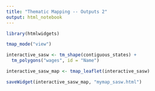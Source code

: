 ```yaml
---
title: "Thematic Mapping -- Outputs 2"
output: html_notebook
---
```


```r
library(htmlwidgets)
```


```r
tmap_mode("view")
```


```r
interactive_sasw <- tm_shape(contiguous_states) +
  tm_polygons("wages", id = "Name")
```



```r
interactive_sasw_map <- tmap_leaflet(interactive_sasw)
```


```r
saveWidget(interactive_sasw_map, "mymap_sasw.html")
```



